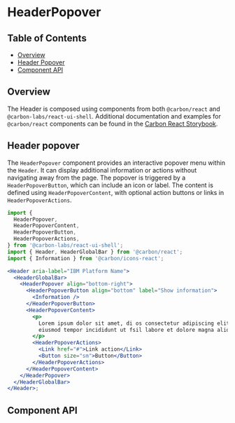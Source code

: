 
<Meta isTemplate />

# HeaderPopover

## Table of Contents

- [Overview](#overview)
- [Header Popover](#header-popover)
- [Component API](#component-api)

## Overview

The Header is composed using components from both `@carbon/react` and
`@carbon-labs/react-ui-shell`. Additional documentation and examples for
`@carbon/react` components can be found in the
[Carbon React Storybook](https://react.carbondesignsystem.com/?path=/docs/components-ui-shell-header--overview).

## Header popover

The `HeaderPopover` component provides an interactive popover menu within the
`Header`. It can display additional information or actions without navigating
away from the page. The popover is triggered by a `HeaderPopoverButton`, which
can include an icon or label. The content is defined using
`HeaderPopoverContent`, with optional action buttons or links in
`HeaderPopoverActions`.

```jsx
import {
  HeaderPopover,
  HeaderPopoverContent,
  HeaderPopoverButton,
  HeaderPopoverActions,
} from '@carbon-labs/react-ui-shell';
import { Header, HeaderGlobalBar } from '@carbon/react';
import { Information } from '@carbon/icons-react';

<Header aria-label="IBM Platform Name">
  <HeaderGlobalBar>
    <HeaderPopover align="bottom-right">
      <HeaderPopoverButton align="bottom" label="Show information">
        <Information />
      </HeaderPopoverButton>
      <HeaderPopoverContent>
        <p>
          Lorem ipsum dolor sit amet, di os consectetur adipiscing elit, sed do
          eiusmod tempor incididunt ut fsil labore et dolore magna aliqua.
        </p>
        <HeaderPopoverActions>
          <Link href="#">Link action</Link>
          <Button size="sm">Button</Button>
        </HeaderPopoverActions>
      </HeaderPopoverContent>
    </HeaderPopover>
  </HeaderGlobalBar>
</Header>;
```

## Component API

<ArgTypes />
